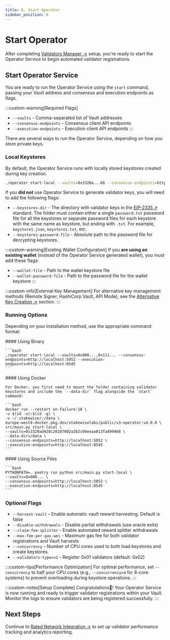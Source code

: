 ```yaml
---
title: 6. Start Operator
sidebar_position: 6
---
```



# Start Operator

After completing [Validators Manager →](validators-manager) setup, you're ready to start the Operator Service to begin automated validator registrations.

## Start Operator Service

You are ready to run the Operator Service using the `start` command, passing your Vault address and consensus and execution endpoints as flags.

:::custom-warning[Required Flags]
- `--vaults` - Comma-separated list of Vault addresses
- `--consensus-endpoints` - Consensus client API endpoints
- `--execution-endpoints` - Execution client API endpoints
:::

There are several ways to run the Operator Service, depending on how you store private keys.

### Local Keystores

By default, the Operator Service runs with locally stored keystores created during key creation.

```bash
./operator start-local --vaults=0x3320a...68 --consensus-endpoints=http://localhost:5052 --execution-endpoints=http://localhost:8545
```

If you **did not** use Operator Service to generate validator keys, you will need to add the following flags:

- `--keystores-dir` - The directory with validator keys in the [EIP-2335 ↗](https://eips.ethereum.org/EIPS/eip-2335) standard. The folder must contain either a single `password.txt` password file for all the keystores or separate password files for each keystore with the same name as keystore, but ending with `.txt`. For example, `keystore1.json`, `keystore1.txt`, etc.
- `--keystores-password-file` - Absolute path to the password file for decrypting keystores.

:::custom-warning[Existing Wallet Configuration]
If you **are using an existing wallet** (instead of the Operator Service generated wallet), you must add these flags:

- `--wallet-file` - Path to the wallet keystore file
- `--wallet-password-file` - Path to the password file for the wallet keystore
:::


:::custom-info[External Key Management]
For alternative key management methods (Remote Signer, HashiCorp Vault, API Mode), see the [Alternative Key Creation →](./alternative-key-creation/) section.
:::

### Running Options

Depending on your installation method, use the appropriate command format:

<Tabs groupId="installation-types">
  <TabItem value="binary" label="Binary" default>
    #### Using Binary

    ```bash
    ./operator start-local --vaults=0x000...,0x111... --consensus-endpoints=http://localhost:5052 --execution-endpoints=http://localhost:8545
    ```
  </TabItem>

  <TabItem value="docker" label="Docker">
    #### Using Docker

    For Docker, you first need to mount the folder containing validator keystores and include the `--data-dir` flag alongside the `start` command:

    ```bash
    docker run --restart on-failure:10 \
    -u $(id -u):$(id -g) \
    -v ~/.stakewise/:/data \
    europe-west4-docker.pkg.dev/stakewiselabs/public/v3-operator:v4.0.0 \
    src/main.py start-local \
    --vaults=0x3320ad928c20187602a2b2c04eeaa813fa899468 \
    --data-dir=/data \
    --consensus-endpoints=http://localhost:5052 \
    --execution-endpoints=http://localhost:8545
    ```
  </TabItem>

  <TabItem value="source" label="Source Files">
    #### Using Source Files

    ```bash
    PYTHONPATH=. poetry run python src/main.py start-local \
    --vaults=0x000... \
    --consensus-endpoints=http://localhost:5052 \
    --execution-endpoints=http://localhost:8545
    ```
  </TabItem>
</Tabs>

### Optional Flags

- `--harvest-vault` - Enable automatic vault reward harvesting. Default is false
- `--disable-withdrawals` - Disable partial withdrawals (use oracle exits)
- `--claim-fee-splitter` - Enable automated reward splitter withdrawals
- `--max-fee-per-gas-wei` - Maximum gas fee for both validator registrations and Vault harvests
- `--concurrency` - Number of CPU cores used to both load keystores and create keystores.
- `--validators-type=v1` - Register 0x01 validators (default: 0x02)

:::custom-tips[Performance Optimization]
For optimal performance, set `--concurrency` to half your CPU cores (e.g., `--concurrency=4` for 8-core systems) to prevent overloading during keystore operations.
:::

:::custom-notes[Setup Complete]
Congratulations🎉! Your Operator Service is now running and ready to trigger validator registrations within your Vault. Monitor the logs to ensure validators are being registered successfully.
:::

## Next Steps

Continue to [Rated Network Integration →](rated-network) to set up validator performance tracking and analytics reporting.
